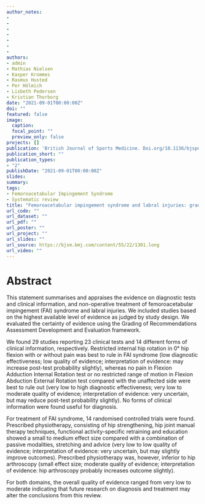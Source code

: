 ```yaml
---
author_notes:
- 
- 
-
-
-
-
-
authors:
- admin 
- Mathias Nielsen 
- Kasper Krommes
- Rasmus Husted
- Per Hôlmich
- Lisbeth Pedersen
- Kristian Thorborg
date: "2021-09-01T00:00:00Z"
doi: ""
featured: false
image:
  caption: 
  focal_point: ""
  preview_only: false
projects: []
publication: 'British Journal of Sports Medicine. Doi.org/10.1136/bjsports-2021-104060'
publication_short: ""
publication_types:
- "2"
publishDate: "2021-09-01T00:00:00Z"
slides: 
summary: 
tags:
- Femoroacetabular Impingement Syndrome
- Systematic review
title: "Femoroacetabular impingement syndrome and labral injuries: grading the evidence on diagnosis and non-operative treatment—a statement paper commissioned by the Danish Society of Sports Physical Therapy (DSSF)"
url_code: ""
url_dataset: ""
url_pdf: ""
url_poster: ""
url_project: ""
url_slides: ""
url_source: https://bjsm.bmj.com/content/55/22/1301.long
url_video: ""
---
```


# Abstract

This statement summarises and appraises the evidence on diagnostic tests and clinical information, and non-operative treatment of femoroacetabular impingement (FAI) syndrome and labral injuries. We included studies based on the highest available level of evidence as judged by study design. We evaluated the certainty of evidence using the Grading of Recommendations Assessment Development and Evaluation framework.   

We found 29 studies reporting 23 clinical tests and 14 different forms of clinical information, respectively. Restricted internal hip rotation in 0° hip flexion with or without pain was best to rule in FAI syndrome (low diagnostic effectiveness; low quality of evidence; interpretation of evidence: may increase post-test probability slightly), whereas no pain in Flexion Adduction Internal Rotation test or no restricted range of motion in Flexion Abduction External Rotation test compared with the unaffected side were best to rule out (very low to high diagnostic effectiveness; very low to moderate quality of evidence; interpretation of evidence: very uncertain, but may reduce post-test probability slightly). No forms of clinical information were found useful for diagnosis.  

For treatment of FAI syndrome, 14 randomised controlled trials were found. Prescribed physiotherapy, consisting of hip strengthening, hip joint manual therapy techniques, functional activity-specific retraining and education showed a small to medium effect size compared with a combination of passive modalities, stretching and advice (very low to low quality of evidence; interpretation of evidence: very uncertain, but may slightly improve outcomes). Prescribed physiotherapy was, however, inferior to hip arthroscopy (small effect size; moderate quality of evidence; interpretation of evidence: hip arthroscopy probably increases outcome slightly).  

For both domains, the overall quality of evidence ranged from very low to moderate indicating that future research on diagnosis and treatment may alter the conclusions from this review.
